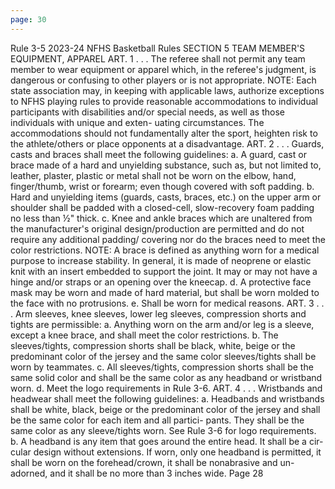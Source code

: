 ```yaml
---
page: 30
---
```


Rule 3-5 2023-24 NFHS Basketball Rules SECTION 5 TEAM MEMBER'S EQUIPMENT, APPAREL ART. 1 . . . The referee shall not permit any team member to wear equipment or apparel which, in the referee's judgment, is dangerous or confusing to other players or is not appropriate. NOTE: Each state association may, in keeping with applicable laws, authorize exceptions to NFHS playing rules to provide reasonable accommodations to individual participants with disabilities and/or special needs, as well as those individuals with unique and exten- uating circumstances. The accommodations should not fundamentally alter the sport, heighten risk to the athlete/others or place opponents at a disadvantage. ART. 2 . . . Guards, casts and braces shall meet the following guidelines: a. A guard, cast or brace made of a hard and unyielding substance, such as, but not limited to, leather, plaster, plastic or metal shall not be worn on the elbow, hand, finger/thumb, wrist or forearm; even though covered with soft padding. b. Hard and unyielding items (guards, casts, braces, etc.) on the upper arm or shoulder shall be padded with a closed-cell, slow-recovery foam padding no less than ½" thick. c. Knee and ankle braces which are unaltered from the manufacturer's original design/production are permitted and do not require any additional padding/ covering nor do the braces need to meet the color restrictions. NOTE: A brace is defined as anything worn for a medical purpose to increase stability. In general, it is made of neoprene or elastic knit with an insert embedded to support the joint. It may or may not have a hinge and/or straps or an opening over the kneecap. d. A protective face mask may be worn and made of hard material, but shall be worn molded to the face with no protrusions. e. Shall be worn for medical reasons. ART. 3 . . . Arm sleeves, knee sleeves, lower leg sleeves, compression shorts and tights are permissible: a. Anything worn on the arm and/or leg is a sleeve, except a knee brace, and shall meet the color restrictions. b. The sleeves/tights, compression shorts shall be black, white, beige or the predominant color of the jersey and the same color sleeves/tights shall be worn by teammates. c. All sleeves/tights, compression shorts shall be the same solid color and shall be the same color as any headband or wristband worn. d. Meet the logo requirements in Rule 3-6. ART. 4 . . . Wristbands and headwear shall meet the following guidelines: a. Headbands and wristbands shall be white, black, beige or the predominant color of the jersey and shall be the same color for each item and all partici- pants. They shall be the same color as any sleeve/tights worn. See Rule 3-6 for logo requirements. b. A headband is any item that goes around the entire head. It shall be a cir- cular design without extensions. If worn, only one headband is permitted, it shall be worn on the forehead/crown, it shall be nonabrasive and un- adorned, and it shall be no more than 3 inches wide. Page 28
